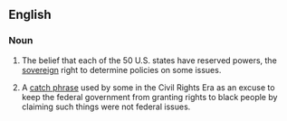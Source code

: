 ==English==
{{wikipedia}}

===Noun===
{{en-plural-noun|[[state]]s' [[right]]s}}
# {{US|politics}} The belief that each of the 50 U.S. states have reserved powers, the [[sovereign]] right to determine policies on some issues.
# {{US|politics}} A [[catch phrase]] used by some in the Civil Rights Era as an excuse to keep the federal government from granting rights to black people by claiming such things were not federal issues.